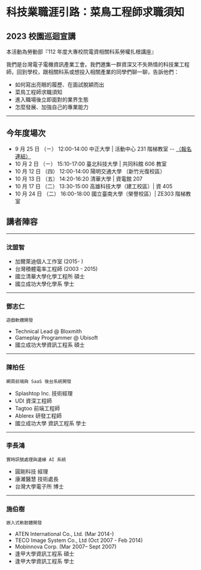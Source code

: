 # 科技業職涯引路：菜鳥工程師求職須知

## 2023 校園巡迴宣講

本活動為勞動部『112 年度大專校院電資相關科系勞權扎根講座』

我們是台灣電子電機資訊產業工會。我們邀集一群資深又不失熱情的科技業工程師，回到學校，跟相關科系或想投入相關產業的同學們聊一聊，告訴他們：

- 如何寫出亮眼的履歷、在面試脫穎而出
- 菜鳥工程師求職須知
- 進入職場後立即面對的業界生態
- 怎麼發展、加強自己的專業能力

---

## 今年度場次

- 9 月 25 日 （ㄧ） 12:00-14:00 中正大學 | 活動中心 231 階梯教室
  -- [（報名連結）](https://docs.google.com/forms/d/e/1FAIpQLScWj0omDg9nH-LCwkg4K0Si3CesBNYhkAjLShjn9tbLFF2x-g/viewform)
- 10 月 2 日 （ㄧ） 15:10-17:00 臺北科技大學 | 共同科館 606 教室
- 10 月 12 日 （四） 12:00-14:00 陽明交通大學 （新竹光復校區）
- 10 月 13 日 （五） 14:20-16:20 清華大學 | 資電館 207
- 10 月 17 日 （二） 13:30-15:00 高雄科技大學（建工校區）| 資 405
- 10 月 24 日 （二） 16:00-18:00 國立臺南大學（榮譽校區）| ZE303 階梯教室

## 講者陣容

---

### 沈盟智

- 加爾萊迪個人工作室 (2015- )
- 台灣積體電率工程師 (2003 - 2015)
- 國立清華大學化學工程所 碩士
- 國立成功大學化學系 學士

---

### 鄧志仁

`遊戲軟體開發`

- Technical Lead @ Bloxmith
- Gameplay Programmer @ Ubisoft
- 國立成功大學資訊工程系 碩士

---

### 陳柏任

`網頁前端與 SaaS 後台系統開發`

- Splashtop Inc. 技術經理
- UDI 資深工程師
- Tagtoo 前端工程師
- Ablerex 研發工程師
- 國立成功大學 資訊工程系 學士

---

### 李長鴻

`實時訊號處理與邊緣 AI 系統`

- 圓剛科技 經理
- 康濰醫慧 技術處長
- 台灣大學電子所 博士

---

### 施伯樹

`嵌入式軟韌體開發`

- ATEN International Co., Ltd. (Mar 2014-)
- TECO Image System Co., Ltd (Oct 2007 - Feb 2014)
- Mobinnova Corp. (Mar 2007– Sept 2007)
- 逢甲大學資訊工程系 碩士
- 逢甲大學資訊工程系 學士
